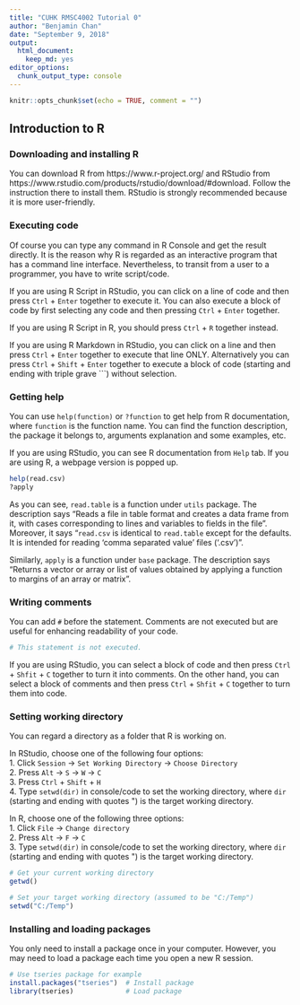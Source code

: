```yaml
---
title: "CUHK RMSC4002 Tutorial 0"
author: "Benjamin Chan"
date: "September 9, 2018"
output: 
  html_document: 
    keep_md: yes
editor_options: 
  chunk_output_type: console
---
```


```r
knitr::opts_chunk$set(echo = TRUE, comment = "")
```

## Introduction to R
### Downloading and installing R
You can download R from https://www.r-project.org/ and RStudio from https://www.rstudio.com/products/rstudio/download/#download. Follow the instruction there to install them. RStudio is strongly recommended because it is more user-friendly.

### Executing code
Of course you can type any command in R Console and get the result directly. It is the reason why R is regarded as an interactive program that has a command line interface. Nevertheless, to transit from a user to a programmer, you have to write script/code.

If you are using R Script in RStudio, you can click on a line of code and then press `Ctrl` + `Enter` together to execute it. You can also execute a block of code by first selecting any code and then pressing `Ctrl` + `Enter` together.

If you are using R Script in R, you should press `Ctrl` + `R` together instead.

If you are using R Markdown in RStudio, you can click on a line and then press `Ctrl` + `Enter` together to execute that line ONLY. Alternatively you can press `Ctrl` + `Shift` + `Enter` together to execute a block of code (starting and ending with triple grave \```) without selection.

### Getting help
You can use `help(function)` or `?function` to get help from R documentation, where `function` is the function name. You can find the function description, the package it belongs to, arguments explanation and some examples, etc.

If you are using RStudio, you can see R documentation from `Help` tab. If you are using R, a webpage version is popped up.
```r
help(read.csv)
?apply
```

As you can see, `read.table` is a function under `utils` package. The description says "Reads a file in table format and creates a data frame from it, with cases corresponding to lines and variables to fields in the file". Moreover, it says "`read.csv` is identical to `read.table` except for the defaults. It is intended for reading 'comma separated value' files ('.csv')".

Similarly, `apply` is a function under `base` package. The description says "Returns a vector or array or list of values obtained by applying a function to margins of an array or matrix".

### Writing comments
You can add `#` before the statement. Comments are not executed but are useful for enhancing readability of your code.
```r
# This statement is not executed.
```

If you are using RStudio, you can select a block of code and then press `Ctrl` + `Shfit` + `C` together to turn it into comments. On the other hand, you can select a block of comments and then press `Ctrl` + `Shfit` + `C` together to turn them into code.

### Setting working directory
You can regard a directory as a folder that R is working on.

In RStudio, choose one of the following four options: </br>
1. Click `Session` $\rightarrow$ `Set Working Directory` $\rightarrow$ `Choose Directory` </br>
2. Press `Alt` $\rightarrow$ `S` $\rightarrow$ `W` $\rightarrow$ `C`  </br> 
3. Press `Ctrl` + `Shift` + `H` </br>
4. Type `setwd(dir)` in console/code to set the working directory, where `dir` (starting and ending with quotes \") is the target working directory.

In R, choose one of the following three options: </br>
1. Click `File` $\rightarrow$ `Change directory` </br>
2. Press `Alt` $\rightarrow$ `F` $\rightarrow$ `C` </br> 
3. Type `setwd(dir)` in console/code to set the working directory, where `dir` (starting and ending with quotes \") is the target working directory.

```r
# Get your current working directory
getwd()

# Set your target working directory (assumed to be "C:/Temp")
setwd("C:/Temp")
```

### Installing and loading packages
You only need to install a package once in your computer. However, you may need to load a package each time you open a new R session.
```r
# Use tseries package for example
install.packages("tseries")  # Install package
library(tseries)             # Load package
```
